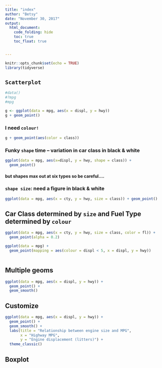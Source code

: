 ```yaml
---
title: "index"
author: "Betsy"
date: "November 30, 2017"
output: 
  html_document:
    code_folding: hide
    toc: true
    toc_float: true 


---
```


```r
knitr::opts_chunk$set(echo = TRUE)
library(tidyverse)
```

## `Scatterplot`

```r


#data()
#?mpg
#mpg

g <- ggplot(data = mpg, aes(x = displ, y = hwy))
g + geom_point()


```


### I need `colour!`

```r

g + geom_point(aes(color = class))

```

### Funky `shape` time -- variation in car class in black & white 

```r

ggplot(data = mpg, aes(x=displ, y = hwy, shape = class)) + 
  geom_point()

```

#### but shapes max out at six types so be careful....



### `shape size`: need a figure in black & white
```r

ggplot(data = mpg, aes(x = cty, y = hwy, size = class)) + geom_point()

```

## Car Class determined by `size` and Fuel Type determined by `colour`
```r

ggplot(data = mpg, aes(x = cty, y = hwy, size = class, color = fl)) + 
  geom_point(alpha = 0.2)

```



```r

ggplot(data = mpg) + 
  geom_point(mapping = aes(colour = displ < 5, x = displ, y = hwy))
   

```


## Multiple geoms 

```r

ggplot(data = mpg, aes(x = displ, y = hwy)) +
  geom_point() + 
  geom_smooth()


```


## Customize

```r

ggplot(data = mpg, aes(x = displ, y = hwy)) +
  geom_point() + 
  geom_smooth() + 
  labs(title = "Relationship between engine size and MPG", 
       x = "Highway MPG",
       y = "Engine displacement (litters)") + 
  theme_classic()


```


## Boxplot 
